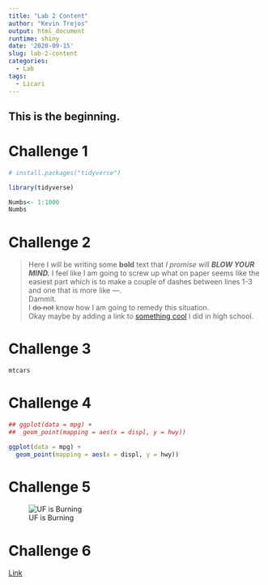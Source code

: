 ```yaml
---
title: "Lab 2 Content"
author: "Kevin Trejos"
output: html_document
runtime: shiny
date: '2020-09-15'
slug: lab-2-content
categories:
  - Lab
tags:
  - Licari
---
```


## This is the beginning.

# Challenge 1

```r
# install.packages("tidyverse")

library(tidyverse)

Numbs<- 1:1000
Numbs
```

# Challenge 2

>Here I will be writing some **bold** text that *I promise* will ***BLOW YOUR MIND.***
I feel like I am going to screw up what on paper seems like the easiest part which is to make a couple of dashes between lines 1-3 and one that is more like ---.  
Dammit.  
I ~~do not~~ know how I am going to remedy this situation.  
Okay maybe by adding a link to [something cool](https://www.vox.com/policy-and-politics/2018/3/26/17160646/march-for-our-lives-crowd-size-count) I did in high school.


# Challenge 3
```r
mtcars
```

# Challenge 4
```r
## ggplot(data = mpg) + 
##  geom_point(mapping = aes(x = displ, y = hwy))

ggplot(data = mpg) + 
  geom_point(mapping = aes(x = displ, y = hwy))

```

# Challenge 5

![UF is Burning](https://i.imgur.com/VVNzPZt.jpeg)

# Challenge 6

[Link](https://kevintrejos.github.io)
